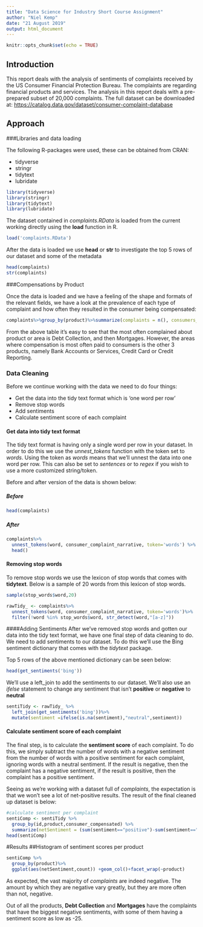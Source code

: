```yaml
---
title: "Data Science for Industry Short Course Assignment"
author: "Niel Kemp"
date: "21 August 2019"
output: html_document
---
```


```r
knitr::opts_chunk$set(echo = TRUE)
```

## Introduction

This report deals with the analysis of sentiments of complaints received by the US Consumer Financial Protection Bureau. The complaints are regarding financial products and services. The analysis in this report deals with a pre-prepared subset of 20,000 complaints. The full dataset can be downloaded at: <https://catalog.data.gov/dataset/consumer-complaint-database>

## Approach
###Libraries and data loading

The following R-packages were used, these can be obtained from CRAN:

* tidyverse
* stringr
* tidytext
* lubridate

```r
library(tidyverse)
library(stringr)
library(tidytext)
library(lubridate)
```


The dataset contained in *complaints.RData* is loaded from the current working directly using the **load** function in R.

```r
load('complaints.RData')
```

After the data is loaded we use **head** or **str** to investigate the top 5 rows of our dataset and some of the metadata

```r
head(complaints)
str(complaints)
```

###Compensations by Product

Once the data is loaded and we have a feeling of the shape and formats of the relevant fields, we have a look at the prevalence of each type of complaint and how often they resulted in the consumer being compensated:

```r
complaints%>%group_by(product)%>%summarize(complaints = n(), consumers_compensated = sum(consumer_compensated))%>%mutate(ratio = consumers_compensated/complaints)
```

From the above table it's easy to see that the most often complained about product or area is Debt Collection, and then Mortgages. However, the areas where compensation is most often paid to consumers is the other 3 products, namely  Bank Accounts or Services, Credit Card or Credit Reporting.



### Data Cleaning

Before we continue working with the data we need to do four things:

* Get the data into the tidy text format which is 'one word per row'
* Remove stop words
* Add sentiments
* Calculate sentiment score of each complaint

#### Get data into tidy text format

The tidy text format is having only a single word per row in your dataset. In order to do this we use the *unnest_tokens* function with the token set to *words*. Using the token as *words* means that we'll unnest the data into one word per row. This can also be set to *sentences* or to *regex* if you wish to use a more customized string/token.

Before and after version of the data is shown below:

##### Before
```r
head(complaints)
```
##### After
```r
complaints%>%
  unnest_tokens(word, consumer_complaint_narrative, token='words') %>%
  head()

```

#### Removing stop words

To remove stop words we use the lexicon of stop words that comes with **tidytext**. Below is a sample of 20 words from this lexicon of stop words.
```r
sample(stop_words$word,20)

rawTidy_ <- complaints%>%
  unnest_tokens(word, consumer_complaint_narrative, token='words')%>%
  filter(!word %in% stop_words$word, str_detect(word,"[a-z]"))
```

####Adding Sentiments
After we've removed stop words and gotten our data into the tidy text format, we have one final step of data cleaning to do. We need to add sentiments to our dataset. To do this we'll use the Bing sentiment dictionary that comes with the *tidytext* package.

Top 5 rows of the above mentioned dictionary can be seen below:
```r
head(get_sentiments('bing'))
```

We'll use a left_join to add the sentiments to our dataset. We'll also use an *ifelse* statement to change any sentiment that isn't **positive** or **negative** to **neutral**
```r
sentiTidy <- rawTidy_ %>%
  left_join(get_sentiments('bing'))%>%
  mutate(sentiment =ifelse(is.na(sentiment),"neutral",sentiment))
```

#### Calculate sentiment score of each complaint

The final step, is to calculate the **sentiment score** of each complaint. To do this, we simply subtract the number of words with a negative sentiment from the number of words with a positive sentiment for each complaint, ignoring words with a neutral sentiment. If the result is negative, then the complaint has a negative sentiment, if the result is positive, then the complaint has a positive sentiment.

Seeing as we're working with a dataset full of *complaints*, the expectation is that we won't see a lot of net-positive results. The result of the final cleaned up dataset is below:

```r
#calculate sentiment per complaint
sentiComp <- sentiTidy %>% 
  group_by(id,product,consumer_compensated) %>%
  summarize(netSentiment = (sum(sentiment=="positive")-sum(sentiment=="negative")))%>%mutate(count=n())
head(sentiComp)
```

#Results
##Histogram of sentiment scores per product
```r
sentiComp %>%
  group_by(product)%>%
  ggplot(aes(netSentiment,count)) +geom_col()+facet_wrap(~product)
```

As expected, the vast majority of *complaints* are indeed negative. The amount by which they are negative vary greatly, but they are more often than not, negative. 

Out of all the products, **Debt Collection** and **Mortgages** have the complaints that have the biggest negative sentiments, with some of them having a sentiment score as low as -25.


